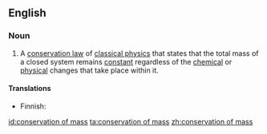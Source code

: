 ==English==

===Noun===
{{wikipedia}}
{{en-noun|head=[[conservation]] of [[mass]]|-}}

# {{lb|en|physics|chemistry}} A [[conservation law]] of [[classical physics]] that states that the total mass of a closed system remains [[constant]] regardless of the [[chemical]] or [[physical]] changes that take place within it.

====Translations====
{{trans-top|conservation law}}
* Finnish: {{t|fi|aineen häviämättömyys}}
{{trans-mid}}
{{trans-bottom}}

[[id:conservation of mass]]
[[ta:conservation of mass]]
[[zh:conservation of mass]]
